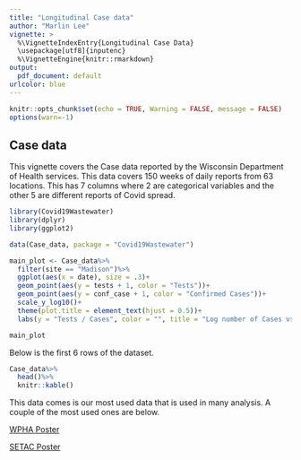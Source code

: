 ```yaml
---
title: "Longitudinal Case data"
author: "Marlin Lee"
vignette: >
  %\VignetteIndexEntry{Longitudinal Case Data}
  \usepackage[utf8]{inputenc}
  %\VignetteEngine{knitr::rmarkdown}
output:
  pdf_document: default
urlcolor: blue
---
```


```r
knitr::opts_chunk$set(echo = TRUE, Warning = FALSE, message = FALSE)
options(warn=-1)
```

## Case data

This vignette covers the Case data reported by the Wisconsin Department of Health services. This data covers 150 weeks of daily reports from 63 locations. This has 7 columns where 2 are categorical variables and the other 5 are different reports of Covid spread.


```r
library(Covid19Wastewater)
library(dplyr)
library(ggplot2)

data(Case_data, package = "Covid19Wastewater")
```

```r
main_plot <- Case_data%>%
  filter(site == "Madison")%>%
  ggplot(aes(x = date), size = .3)+
  geom_point(aes(y = tests + 1, color = "Tests"))+
  geom_point(aes(y = conf_case + 1, color = "Confirmed Cases"))+
  scale_y_log10()+
  theme(plot.title = element_text(hjust = 0.5))+
  labs(y = "Tests / Cases", color = "", title = "Log number of Cases vs Tests", x = "Date")

main_plot

```

Below is the first 6 rows of the dataset.
```r
Case_data%>%
  head()%>%
  knitr::kable()
```



This data comes is our most used data that is used in many analysis. A couple of the most used ones are below.

[WPHA Poster](https://github.com/UW-Madison-DSI/Covid19-Wastewater-Analysis/blob/main/conclusions/WPHA-Poster/WPHA-Poster.pdf)

[SETAC Poster](https://github.com/UW-Madison-DSI/Covid19-Wastewater-Analysis/blob/main/conclusions/SETAC-Poster/SETAC-Poster.pdf)